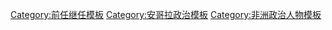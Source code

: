 {{Navbox
|name  = 安哥拉外交部长
|title = [[安哥拉|安哥拉共和国]]外交部长
|state = {{{state|autocollapse}}}
|listclass = hlist
|image = [[File:Flag of Angola.svg|80px|安哥拉共和国国旗]]
|list1 = 
* [[若泽·爱德华多·多斯桑托斯|多斯桑托斯]]{{small|（1975–1976）}}
* [[保罗·特谢拉·若热|若热]]{{small|（1976–1984）}}
* [[若泽·爱德华多·多斯桑托斯|多斯桑托斯]]{{small|（1984–1985）}}
* [[阿丰索·范迪嫩]]{{small|（1985–1989）}}
* [[佩德罗·范迪嫩]]{{small|（1989－1992）}}
* [[维南西奥·达西尔瓦·莫拉|莫拉]]{{small|（1992－1999）}}
* [[若昂·贝尔纳多·德米兰达|德米兰达]]{{small|（1999－2008）}}
* [[阿松桑·多斯安若斯|多斯安若斯]]{{small|（2008－2010）}}
* [[乔治斯·雷贝洛·希科蒂|希科蒂]]{{small|（2010－2017）}}
* [[曼努埃尔·多明戈斯·奥古斯托|奥古斯托]]{{small|（2017－2020）}}
* [[特特·安东尼奥|安东尼奥]]{{small|（2020－）}}
}}<noinclude>
{{collapsible option}}
[[Category:前任继任模板]]
[[Category:安哥拉政治模板]]
[[Category:非洲政治人物模板]]
[[Category:安哥拉政府官员| ]]
</noinclude>